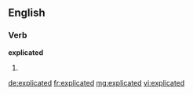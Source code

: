 ==English==

===Verb===
'''explicated'''

# {{past of|explicate}}

[[de:explicated]]
[[fr:explicated]]
[[mg:explicated]]
[[vi:explicated]]